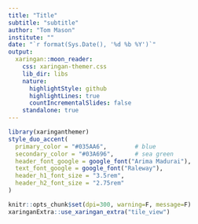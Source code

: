 ```yaml
---
title: "Title"
subtitle: "subtitle"
author: "Tom Mason"
institute: ""
date: "`r format(Sys.Date(), '%d %b %Y')`"
output:
  xaringan::moon_reader:
    css: xaringan-themer.css
    lib_dir: libs
    nature:
      highlightStyle: github
      highlightLines: true
      countIncrementalSlides: false
    standalone: true
---
```


```r
library(xaringanthemer)
style_duo_accent(
  primary_color = "#035AA6",        # blue
  secondary_color = "#03A696",      # sea green
  header_font_google = google_font("Arima Madurai"),
  text_font_google = google_font("Raleway"),
  header_h1_font_size = "3.5rem",
  header_h2_font_size = "2.75rem"
)

knitr::opts_chunk$set(dpi=300, warning=F, message=F)
xaringanExtra::use_xaringan_extra("tile_view")
```
